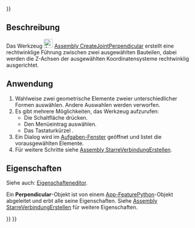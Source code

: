 <languages/>
{{UnfinishedDocu{{#translation:}}}}

{{Docnav
|[[Assembly_CreateJointParallel/de|ParallelVerbindungErstellen]]
|[[Assembly_CreateJointAngle/de|WinkelVerbindungErstellen]]
|[[Assembly_Workbench/de|Assembly]]
|IconL=Assembly_CreateJointParallel.svg
|IconR=Assembly_CreateJointAngle.svg
|IconC=Workbench_Assembly.svg
}}

{{GuiCommand/de
|Name=Assembly CreateJointPerpendicular
|Name/de=Assembly LotrechtVerbindungErstellen
|MenuLocation=Assembly → Lotrechte Verbindung
|Workbenches=[[Assembly_Workbench/de|Assembly]]
|Shortcut={{KEY|M}}
|Version=1.0
|SeeAlso=
}}

<span id="Description"></span>
==Beschreibung==

Das Werkzeug [[Image:Assembly_CreateJointPerpendicular.svg|24px]] [[Assembly_CreateJointPerpendicular|Assembly CreateJointPerpendicular]] erstellt eine rechtwinklige Führung zwischen zwei ausgewählten Bauteilen, dabei werden die Z-Achsen der ausgewählten Koordinatensysteme rechtwinklig ausgerichtet.

<span id="Usage"></span>
==Anwendung==

# Wahlweise zwei geometrische Elemente zweier unterschiedlicher Formen auswählen. Andere Auswahlen werden verworfen.
# Es gibt mehrere Möglichkeiten, das Werkzeug aufzurufen:
#* Die Schaltfläche {{Button|[[Image:Assembly_CreateJointPerpendicular.svg|16px]] [[Assembly_CreateJointPerpendicular|Perpendicular Joint]]}} drücken.
#* Den Menüeintrag {{MenuCommand|Assembly → [[Image:Assembly_CreateJointPerpendicular.svg|16px]] Perpendicular Joint}} auswählen.
#* Das Tastaturkürzel {{KEY|M}}.
# Ein Dialog wird im [[Task_panel/de|Aufgaben-Fenster]] geöffnet und listet die vorausgewählten Elemente.
# Für weitere Schritte siehe [[Assembly_CreateJointFixed/de#Anwendung|Assembly StarreVerbindungErstellen]].

<span id="Properties"></span>
==Eigenschaften==

Siehe auch: [[Property_editor/de|Eigenschafteneditor]].

Ein '''Perpendicular'''-Objekt ist von einem [[App_FeaturePython/de|App-FeaturePython]]-Objekt abgeleitet und erbt alle seine Eigenschaften. Siehe [[Assembly_CreateJointFixed/de#Eigenschaften|Assembly StarreVerbindungErstellen]] für weitere Eigenschaften.


{{Docnav
|[[Assembly_CreateJointParallel/de|ParallelVerbindungErstellen]]
|[[Assembly_CreateJointAngle/de|WinkelVerbindungErstellen]]
|[[Assembly_Workbench/de|Assembly]]
|IconL=Assembly_CreateJointParallel.svg
|IconR=Assembly_CreateJointAngle.svg
|IconC=Workbench_Assembly.svg
}}

{{Assembly_Tools_navi{{#translation:}}}}
{{Userdocnavi{{#translation:}}}}
